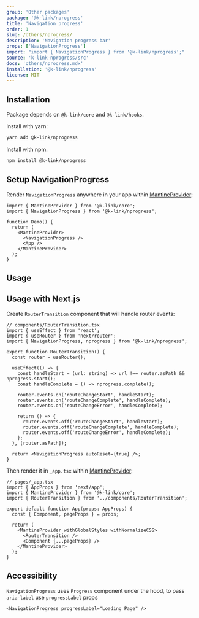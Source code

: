 ```yaml
---
group: 'Other packages'
package: '@k-link/nprogress'
title: 'Navigation progress'
order: 1
slug: /others/nprogress/
description: 'Navigation progress bar'
props: ['NavigationProgress']
import: "import { NavigationProgress } from '@k-link/nprogress';"
source: 'k-link-nprogress/src'
docs: 'others/nprogress.mdx'
installation: '@k-link/nprogress'
license: MIT
---
```



## Installation

Package depends on `@k-link/core` and `@k-link/hooks`.

Install with yarn:

```bash
yarn add @k-link/nprogress
```

Install with npm:

```bash
npm install @k-link/nprogress
```

## Setup NavigationProgress

Render `NavigationProgress` anywhere in your app within [MantineProvider](/theming/k-link-provider/):

```tsx
import { MantineProvider } from '@k-link/core';
import { NavigationProgress } from '@k-link/nprogress';

function Demo() {
  return (
    <MantineProvider>
      <NavigationProgress />
      <App />
    </MantineProvider>
  );
}
```

## Usage

<Demo data={NProgressDemos.usage} />

## Usage with Next.js

Create `RouterTransition` component that will handle router events:

```tsx
// components/RouterTransition.tsx
import { useEffect } from 'react';
import { useRouter } from 'next/router';
import { NavigationProgress, nprogress } from '@k-link/nprogress';

export function RouterTransition() {
  const router = useRouter();

  useEffect(() => {
    const handleStart = (url: string) => url !== router.asPath && nprogress.start();
    const handleComplete = () => nprogress.complete();

    router.events.on('routeChangeStart', handleStart);
    router.events.on('routeChangeComplete', handleComplete);
    router.events.on('routeChangeError', handleComplete);

    return () => {
      router.events.off('routeChangeStart', handleStart);
      router.events.off('routeChangeComplete', handleComplete);
      router.events.off('routeChangeError', handleComplete);
    };
  }, [router.asPath]);

  return <NavigationProgress autoReset={true} />;
}
```

Then render it in `_app.tsx` within [MantineProvider](/theming/k-link-provider/):

```tsx
// pages/_app.tsx
import { AppProps } from 'next/app';
import { MantineProvider } from '@k-link/core';
import { RouterTransition } from '../components/RouterTransition';

export default function App(props: AppProps) {
  const { Component, pageProps } = props;

  return (
    <MantineProvider withGlobalStyles withNormalizeCSS>
      <RouterTransition />
      <Component {...pageProps} />
    </MantineProvider>
  );
}
```

## Accessibility

`NavigationProgress` uses `Progress` component under the hood, to pass `aria-label` use `progressLabel` props

```tsx
<NavigationProgress progressLabel="Loading Page" />
```
